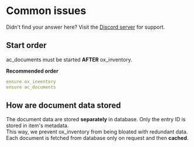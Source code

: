 # Common issues

Didn't find your answer here? Visit the [Discord server](https://discord.gg/2ZezMw2xvR) for support.

## Start order
ac_documents must be started **AFTER** ox_inventory.

**Recommended order**
```yaml filename="server.cfg"
ensure ox_inventory
ensure ac_documents
```

## How are document data stored
The document data are stored **separately** in database. Only the entry ID is stored in item's metadata.  
This way, we prevent ox_inventory from being bloated with redundant data.  
Each document is fetched from database only on request and then **cached**.